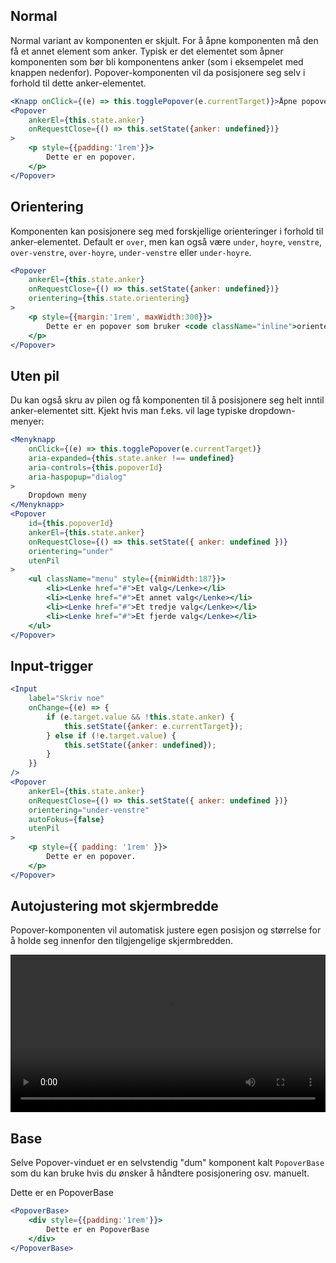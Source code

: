 

## Normal

Normal variant av komponenten er skjult. For å åpne komponenten må den få et annet element som anker. 
Typisk er det elementet som åpner komponenten som bør bli komponentens anker (som i eksempelet med knappen 
nedenfor). Popover-komponenten vil da posisjonere seg selv i forhold til dette anker-elementet.

<Example>
    <PopoverNormalEksempel />
</Example>

```jsx
<Knapp onClick={(e) => this.togglePopover(e.currentTarget)}>Åpne popover</Knapp>
<Popover
    ankerEl={this.state.anker}
    onRequestClose={() => this.setState({anker: undefined})}
>
    <p style={{padding:'1rem'}}>
        Dette er en popover.
    </p>
</Popover>
```

## Orientering

Komponenten kan posisjonere seg med forskjellige orienteringer i forhold til anker-elementet. Default er `over`, men 
kan også være `under`, `hoyre`, `venstre`, `over-venstre`, `over-hoyre`, `under-venstre` eller `under-hoyre`.

<Example>
    <PopoverOrienteringEksempel />
</Example>

```jsx
<Popover
    ankerEl={this.state.anker}
    onRequestClose={() => this.setState({anker: undefined})}
    orientering={this.state.orientering}
>
    <p style={{margin:'1rem', maxWidth:300}}>
        Dette er en popover som bruker <code className="inline">orientering</code>-propen til å posisjonere seg i forhold til ankeret sitt.
    </p>
</Popover>
```

## Uten pil

Du kan også skru av pilen og få komponenten til å posisjonere seg helt inntil anker-elementet sitt. Kjekt hvis man f.eks. vil lage typiske dropdown-menyer:

<Example>
    <PopoverDropdownEksempel />
</Example>

```jsx
<Menyknapp
    onClick={(e) => this.togglePopover(e.currentTarget)}
    aria-expanded={this.state.anker !== undefined}
    aria-controls={this.popoverId}
    aria-haspopup="dialog"
>
    Dropdown meny
</Menyknapp>
<Popover
    id={this.popoverId}
    ankerEl={this.state.anker}
    onRequestClose={() => this.setState({ anker: undefined })}
    orientering="under"
    utenPil
>
    <ul className="menu" style={{minWidth:187}}>
        <li><Lenke href="#">Et valg</Lenke></li>
        <li><Lenke href="#">Et annet valg</Lenke></li>
        <li><Lenke href="#">Et tredje valg</Lenke></li>
        <li><Lenke href="#">Et fjerde valg</Lenke></li>
    </ul>
</Popover>
```

## Input-trigger

<Example>
    <PopoverInputEksempel />
</Example>

```jsx
<Input
    label="Skriv noe"
    onChange={(e) => {
        if (e.target.value && !this.state.anker) {
            this.setState({anker: e.currentTarget});
        } else if (!e.target.value) {
            this.setState({anker: undefined});
        }
    }}
/>
<Popover
    ankerEl={this.state.anker}
    onRequestClose={() => this.setState({ anker: undefined })}
    orientering="under-venstre"
    autoFokus={false}
    utenPil
>
    <p style={{ padding: '1rem' }}>
        Dette er en popover.
    </p>
</Popover>
```

## Autojustering mot skjermbredde

Popover-komponenten vil automatisk justere egen posisjon og størrelse for å holde seg innenfor den tilgjengelige skjermbredden.

<Example>
    <video src={PopoverEdgeVideo} controls autoPlay loop preload="auto" width="100%" />
</Example>

## Base

Selve Popover-vinduet er en selvstendig "dum" komponent kalt `PopoverBase` som du kan bruke hvis du 
ønsker å håndtere posisjonering osv. manuelt.

<Example>
    <PopoverBase>
        <div style={{padding:'1rem'}}>
            Dette er en PopoverBase
        </div>
    </PopoverBase>
</Example>

```jsx
<PopoverBase>
    <div style={{padding:'1rem'}}>
        Dette er en PopoverBase
    </div>
</PopoverBase>
```
